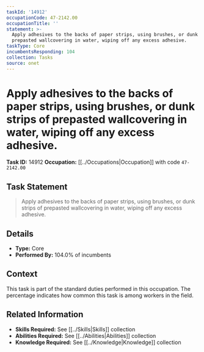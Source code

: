 ```yaml
---
taskId: '14912'
occupationCode: 47-2142.00
occupationTitle: ''
statement: >-
  Apply adhesives to the backs of paper strips, using brushes, or dunk strips of
  prepasted wallcovering in water, wiping off any excess adhesive.
taskType: Core
incumbentsResponding: 104
collection: Tasks
source: onet
---
```

# Apply adhesives to the backs of paper strips, using brushes, or dunk strips of prepasted wallcovering in water, wiping off any excess adhesive.

**Task ID:** 14912
**Occupation:** [[../Occupations|Occupation]] with code `47-2142.00`

## Task Statement

> Apply adhesives to the backs of paper strips, using brushes, or dunk strips of prepasted wallcovering in water, wiping off any excess adhesive.

## Details

- **Type:** Core
- **Performed By:** 104.0% of incumbents

## Context

This task is part of the standard duties performed in this occupation. The percentage indicates how common this task is among workers in the field.

## Related Information

- **Skills Required:** See [[../Skills|Skills]] collection
- **Abilities Required:** See [[../Abilities|Abilities]] collection
- **Knowledge Required:** See [[../Knowledge|Knowledge]] collection
